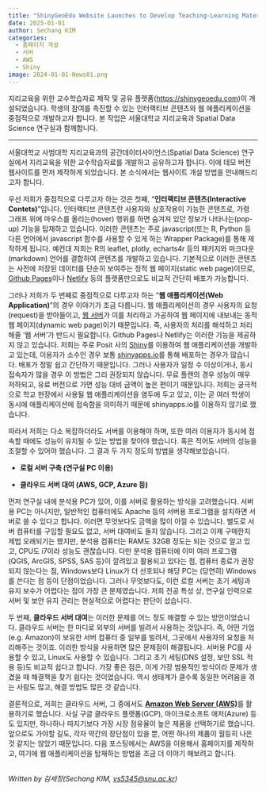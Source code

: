 ```yaml
---
title: "ShinyGeoEdu Website Launches to Develop Teaching-Learning Materials for Geography Education"
date: 2025-01-01
author: Sechang KIM
categories:
  - 홈페이지 개설
  - 서버
  - AWS
  - Shiny
image: 2024-01-01-News01.png
---
```


지리교육을 위한 교수학습자료 제작 및 공유 플랫폼([https://shinygeoedu.com](https://shinygeoedu.com))이 개설되었습니다. 학생의 참여를 촉진할 수 있는 인터랙티브 콘텐츠와 웹 애플리케이션을 중점적으로 개발하고자 합니다. 본 작업은 서울대학교 지리교육과 Spatial Data Science 연구실과 함께합니다.

------------------------------------------------------------------------

서울대학교 사범대학 지리교육과의 공간데이터사이언스(Spatial Data Science) 연구실에서 지리교육을 위한 교수학습자료를 개발하고 공유하고자 합니다. 이에 데모 버전 웹사이트를 먼저 제작하게 되었습니다. 본 소식에서는 웹사이트 개설 방법을 안내해드리고자 합니다.

우선 저희가 중점적으로 다루고자 하는 것은 첫째, "**인터랙티브 콘텐츠(Interactive Contets)**"입니다. 인터랙티브 콘텐츠란 사용자와 상호작용이 가능한 콘텐츠로, 가령 그래프 위에 마우스를 올리는(hover) 행위를 하면 숨겨져 있던 정보가 나타나는(pop-up) 기능을 탑재하고 있습니다. 이러한 콘텐츠는 주로 javascript(또는 R, Python 등 다른 언어에서 javascript 함수를 사용할 수 있게 하는 Wrapper Package)를 통해 제작하게 됩니다. 예컨대 저희는 R의 leaflet, plotly, echarts4r 등의 패키지와 마크다운(markdown) 언어를 결합하여 콘텐츠를 개발하고 있습니다. 기본적으로 이러한 콘텐츠는 사전에 저장된 데이터를 단순히 보여주는 정적 웹 페이지(static web page)이므로, [Github Pages](https://pages.github.com/)이나 [Netlify](https://www.netlify.com/) 등의 플랫폼만으로도 비교적 간단히 배포가 가능합니다.

그러나 저희가 두 번째로 중점적으로 다루고자 하는 "**웹 애플리케이션(Web Application)**"의 경우 이야기가 조금 다릅니다. 웹 애플리케이션의 경우 사용자의 요청(request)을 받아들이고, [웹 서버]{.underline}가 이를 처리하고 가공하여 웹 페이지에 내보내는 동적 웹 페이지(dynamic web page)이기 때문입니다. 즉, 사용자의 처리를 해석하고 처리해줄 '웹 서버'가 반드시 필요합니다. Github Pages나 Netlify는 이러한 기능을 제공하지 않고 있습니다. 저희는 주로 Posit 사의 [Shiny](https://shiny.posit.co)를 이용하여 웹 애플리케이션을 개발하고 있는데, 이용자가 소수인 경우 보통 [shinyapps.io](https://www.shinyapps.io/)를 통해 배포하는 경우가 많습니다. 배포가 정말 쉽고 간단하기 때문입니다. 그러나 사용자가 일정 수 이상이거나, 동시 접속자가 많을 경우 이 방법은 그리 권장되지 않습니다. 무료 플랜의 경우 성능이 매우 저하되고, 유료 버전으로 가면 성능 대비 금액이 높은 편이기 때문입니다. 저희는 궁극적으로 학교 현장에서 사용될 웹 애플리케이션을 염두에 두고 있고, 이는 곧 여러 학생이 동시에 애플리케이션에 접속함을 의미하기 때문에 shinyapps.io를 이용하지 않기로 했습니다.

따라서 저희는 다소 복잡하더라도 서버를 이용해야 하며, 또한 여러 이용자가 동시에 접속할 때에도 성능이 유지될 수 있는 방법을 찾아야 했습니다. 혹은 적어도 서버의 성능을 조절할 수 있어야 했습니다. 그 결과 두 가지 정도의 방법을 생각해보았습니다.

-   **로컬 서버 구축 (연구실 PC 이용)**

-   **클라우드 서버 대여 (AWS, GCP, Azure 등)**

먼저 연구실 내에 분석용 PC가 있어, 이를 서버로 활용하는 방식을 고려했습니다. 서버용 PC는 아니지만, 일반적인 컴퓨터에도 Apache 등의 서버용 프로그램을 설치하면 서버로 쓸 수 있다고 합니다. 이러면 무엇보다도 금액을 많이 아낄 수 있습니다. 별도로 서버 컴퓨터를 구입할 필요도 없고, 서버 대여비도 들지 않습니다. 그리고 이제 구매한지 제법 오래되기는 했지만, 분석용 컴퓨터는 RAM도 32GB 정도는 되는 것으로 알고 있고, CPU도 i7이라 성능도 괜찮습니다. 다만 분석용 컴퓨터에 이미 여러 프로그램(QGIS, ArcGIS, SPSS, SAS 등)이 깔려있고 활용되고 있다는 점, 컴퓨터 종료가 권장되지 않는다는 점, Windows보다 Linux가 더 선호되나 해당 PC는 (당연히) Windows를 쓴다는 점 등이 단점이었습니다. 그러나 무엇보다도, 이런 로컬 서버는 초기 세팅과 유지 보수가 어렵다는 점이 가장 큰 문제였습니다. 저희 전공 특성 상, 연구실 인력으로 서버 및 보안 유지 관리는 현실적으로 어렵다는 판단이 섰습니다.

두 번째, **클라우드 서버 대여**는 이러한 문제를 어느 정도 해결할 수 있는 방안이었습니다. 클라우드 서버는 한 마디로 외부의 서버를 빌려서 사용하는 것입니다. 즉, 어떤 기업(e.g. Amazon)이 보유한 서버 컴퓨터 중 일부를 빌려서, 그곳에서 사용자의 요청을 처리해주는 것이죠. 이러한 방식을 사용하면 많은 문제점이 해결됩니다. 서버용 PC를 사용할 수 있고, Linux도 사용할 수 있습니다. 그리고 초기 세팅(DNS 설정, 보안 SSL 적용 등)도 비교적 쉽다고 합니다. 가장 좋은 점은, 이게 가장 범용적인 방식이라 문제가 생겼을 때 해결책을 찾기 쉽다는 것이었습니다. 역시 생태계가 클수록 동일한 어려움을 겪는 사람도 많고, 해결 방법도 많은 것 같습니다.

결론적으로, 저희는 클라우드 서버, 그 중에서도 [**Amazon Web Server (AWS)**]{.underline}를 활용하기로 했습니다. 사실 구글 클라우드 플랫폼(GCP), 마이크로소프트 애저(Azure) 등도 있지만, 하나하나 따지기보다 가장 시장 점유율이 높은 제품을 선택하기로 했습니다. 앞으로도 가야할 길도, 각자 약간의 장단점이 있을 뿐, 어떤 하나의 제품이 월등히 나은 것 같지는 않았기 때문입니다. 다음 포스팅에서는 AWS을 이용해서 홈페이지를 제작하고, 여기에 웹 애플리케이션을 탑재하는 방법을 조금 더 이야기 해보려고 합니다.

\
*Written by 김세창(Sechang KIM, [vs5345\@snu.ac.kr](mailto:vs5345@snu.ac.kr))*
